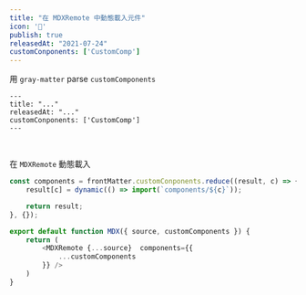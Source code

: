```yaml
---
title: "在 MDXRemote 中動態載入元件"
icon: '🍙'
publish: true
releasedAt: "2021-07-24"
customConponents: ['CustomComp']
---
```


用 `gray-matter` parse `customComponents`
```
---
title: "..."
releasedAt: "..."
customConponents: ['CustomComp']
---
```

<Br />

在 `MDXRemote` 動態載入
```js
const components = frontMatter.customConponents.reduce((result, c) => {
    result[c] = dynamic(() => import(`components/${c}`));

    return result;
}, {});

export default function MDX({ source, customComponents }) {
    return (
        <MDXRemote {...source}  components={{ 
            ...customComponents 
        }} />
    )
}
```

<CustomComp />